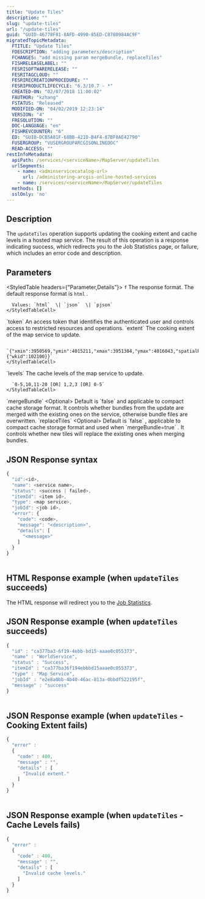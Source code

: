 ```yaml
---
title: "Update Tiles"
description: ""
slug: "update-tiles"
url: "/update-tiles"
guid: "GUID-46778F81-8AFD-4990-85ED-C8780984AC9F"
migratedTopicMetadata:
  FTITLE: "Update Tiles"
  FDESCRIPTION: "adding parameters/description"
  FCHANGES: "add missing param mergeBundle, replaceTiles"
  FISHRELEASELABEL: ""
  FESRISOFTWARERELEASE: ""
  FESRITAGCLOUD: ""
  FESRIRECREATIONPROCEDURE: ""
  FESRIPRODUCTLIFECYCLE: "6.3/10.7 - *"
  CREATED-ON: "02/07/2018 11:00:02"
  FAUTHOR: "kzhang"
  FSTATUS: "Released"
  MODIFIED-ON: "04/02/2019 12:23:14"
  VERSION: "4"
  FRESOLUTION: ""
  DOC-LANGUAGE: "en"
  FISHREVCOUNTER: "6"
  ED: "GUID-DCB5A81F-68BB-421D-B4F4-87BF8AE42790"
  FUSERGROUP: "VUSERGROUPARCGISONLINEDOC"
  READ-ACCESS: ""
restInfoMetadata:
  apiPath: /services/<serviceName>/MapServer/updateTiles
  urlSegments:
    - name: <adminservicecatalog-url>
      url: /administering-arcgis-online-hosted-services
    - name: /services/<serviceName>/MapServer/updateTiles
  methods: []
  sslOnly: 'no'
---
```


## Description

The `updateTiles`  operation supports updating the cooking extent and cache levels in a hosted map service. The result of this operation is a response indicating success, which redirects you to the Job Statistics page, or failure, which includes an error code and description. 

## Parameters

<StyledTable headers={"Parameter,Details"}>
  <StyledTableRow>
    <StyledTableCell cellStyle="markdown">`f`</StyledTableCell>
    <StyledTableCell cellStyle="markdown">
      The response format. The default response format is `html` .

      Values: `html`  \| `json`  \| `pjson` 
    </StyledTableCell>
  </StyledTableRow>
  <StyledTableRow>
    <StyledTableCell cellStyle="markdown">`token`</StyledTableCell>
    <StyledTableCell cellStyle="markdown">An access token that identifies the authenticated user and controls access to restricted resources and operations.</StyledTableCell>
  </StyledTableRow>
  <StyledTableRow>
    <StyledTableCell cellStyle="markdown">`extent`</StyledTableCell>
    <StyledTableCell cellStyle="markdown">
      The cooking extent of the map service to update.

      `{"xmin":3950569,"ymin":4015211,"xmax":3951304,"ymax":4016043,"spatialReference":{"wkid":102100}}` 
    </StyledTableCell>
  </StyledTableRow>
  <StyledTableRow>
    <StyledTableCell cellStyle="markdown">`levels`</StyledTableCell>
    <StyledTableCell cellStyle="markdown">
      The cache levels of the map service to update.

      `0-5,10,11-20 [OR] 1,2,3 [OR] 0-5` 
    </StyledTableCell>
  </StyledTableRow>
  <StyledTableRow>
    <StyledTableCell cellStyle="markdown">`mergeBundle`</StyledTableCell>
    <StyledTableCell cellStyle="markdown">&lt;Optional> Default is `false`  and applicable to compact cache storage format. It controls whether bundles from the update are merged with the existing ones on the service, otherwise bundle files are overwritten.</StyledTableCell>
  </StyledTableRow>
  <StyledTableRow>
    <StyledTableCell cellStyle="markdown">`replaceTiles`</StyledTableCell>
    <StyledTableCell cellStyle="markdown">&lt;Optional> Default is `false` , applicable to compact cache storage format and used when `mergeBundle=true` . It controls whether new tiles will replace the existing ones when merging bundles.</StyledTableCell>
  </StyledTableRow>
</StyledTable>

## JSON Response syntax

```javascript
{
  "id":<id>,
  "name": <service name>,
  "status": <success | failed>,
  "itemId": <item id>,
  "type": <map service>,
  "jobId": <job id>,
  "error": {
    "code": <code>,
    "message": "<description>",
    "details": [
      "<message>"
    ]
  }
}
          
```

 

## HTML Response example (when `updateTiles`  succeeds)

The HTML response will redirect you to the [Job Statistics](/job-statistics). 

## JSON Response example (when `updateTiles`  succeeds)

```javascript
{
  "id" : "ca377ba3-6f19-4ebb-bd15-aaae0c055373", 
  "name" : "WorldService", 
  "status" : "Success", 
  "itemId" : "ca377ba36f194ebbbd15aaae0c055373", 
  "type" : "Map Service", 
  "jobId" : "e2e8a0bb-4b40-46ac-813a-0bbdf522195f", 
  "message" : "success"
}
          
```

 

## JSON Response example (when `updateTiles`  - Cooking Extent fails)

```javascript
{
  "error" : 
  {
    "code" : 400, 
    "message" : "", 
    "details" : [
      "Invalid extent."
    ]
  }
}
          
```

 

## JSON Response example (when `updateTiles`  - Cache Levels fails)

```javascript
{
  "error" : 
  {
    "code" : 400, 
    "message" : "", 
    "details" : [
      "Invalid cache levels."
    ]
  }
}
          
```

 

